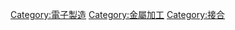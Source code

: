 {{Commonscat|Welding}}

[[Category:電子製造|Category:電子製造]]
[[Category:金屬加工|Category:金屬加工]]
[[Category:接合|Category:接合]]